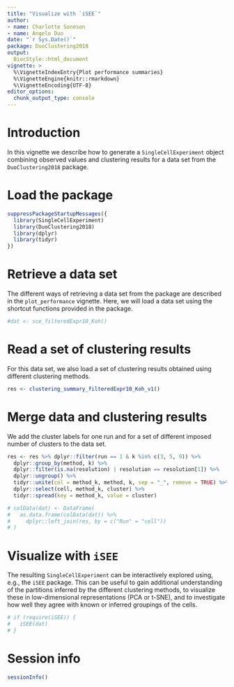 ```yaml
---
title: "Visualize with `iSEE`"
author: 
- name: Charlotte Soneson
- name: Angelo Duo
date: "`r Sys.Date()`"
package: DuoClustering2018
output:
  BiocStyle::html_document
vignette: >
  %\VignetteIndexEntry{Plot performance summaries}
  %\VignetteEngine{knitr::rmarkdown}
  %\VignetteEncoding{UTF-8}
editor_options: 
  chunk_output_type: console
---
```


# Introduction

In this vignette we describe how to generate a `SingleCellExperiment` object
combining observed values and clustering results for a data set from the
`DuoClustering2018` package.

# Load the package

```r
suppressPackageStartupMessages({
  library(SingleCellExperiment)
  library(DuoClustering2018)
  library(dplyr)
  library(tidyr)
})
```

# Retrieve a data set

The different ways of retrieving a data set from the package are described in
the `plot_performance` vignette. Here, we will load a data set using the
shortcut functions provided in the package.

```r
#dat <- sce_filteredExpr10_Koh()
```

# Read a set of clustering results

For this data set, we also load a set of clustering results obtained using
different clustering methods.

```r
res <- clustering_summary_filteredExpr10_Koh_v1()
```

# Merge data and clustering results

We add the cluster labels for one run and for a set of different imposed number
of clusters to the data set.

```r
res <- res %>% dplyr::filter(run == 1 & k %in% c(3, 5, 9)) %>%
  dplyr::group_by(method, k) %>% 
  dplyr::filter(is.na(resolution) | resolution == resolution[1]) %>%
  dplyr::ungroup() %>% 
  tidyr::unite(col = method_k, method, k, sep = "_", remove = TRUE) %>% 
  dplyr::select(cell, method_k, cluster) %>%
  tidyr::spread(key = method_k, value = cluster)

# colData(dat) <- DataFrame(
#   as.data.frame(colData(dat)) %>% 
#     dplyr::left_join(res, by = c("Run" = "cell"))
# )
```

# Visualize with `iSEE`

The resulting `SingleCellExperiment` can be interactively explored using, e.g.,
the `iSEE` package. This can be useful to gain additional understanding of the
partitions inferred by the different clustering methods, to visualize these in
low-dimensional representations (PCA or t-SNE), and to investigate how well they
agree with known or inferred groupings of the cells.

```r
# if (require(iSEE)) {
#   iSEE(dat)
# }
```

# Session info

```r
sessionInfo()
```

